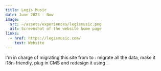 ```yaml
---
title: Legis Music
date: June 2023 - Now
image:
  src: ~/assets/experiences/legismusic.png
  alt: Screenshot of the website home page
links:
  - href: https://legismusic.com/
    text: Website
---
```


I'm in charge of migrating this site from <TechPill id="wordpress" />
to <TechPill id="astro" />: migrate all the data, make it i18n-friendly,
plug in <TechPill id="tina" /> CMS and redesign it using <TechPill id="tailwind" />.
